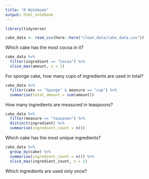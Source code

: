 ```yaml
---
title: "R Notebook"
output: html_notebook
---
```


```r
library(tidyverse)
```

```r
cake_data <- read_csv(here::here("clean_data/cake_data.csv"))
```


Which cake has the most cocoa in it?

```r
cake_data %>%
  filter(ingredient == "Cocoa") %>% 
  slice_max(amount, n = 1)
```


For sponge cake, how many cups of ingredients are used in total?

```r
cake_data %>% 
  filter(cake == "Sponge" & measure == "cup") %>% 
  summarise(total_amount = sum(amount))
```


How many ingredients are measured in teaspoons?

```r
cake_data %>% 
  filter(measure == "teaspoon") %>%
  distinct(ingredient) %>% 
  summarise(ingredient_count = n())
```


Which cake has the most unique ingredients?

```r
cake_data %>% 
  group_by(cake) %>% 
  summarise(ingredient_count = n()) %>% 
  slice_max(ingredient_count, n = 1)
```

Which ingredients are used only once?